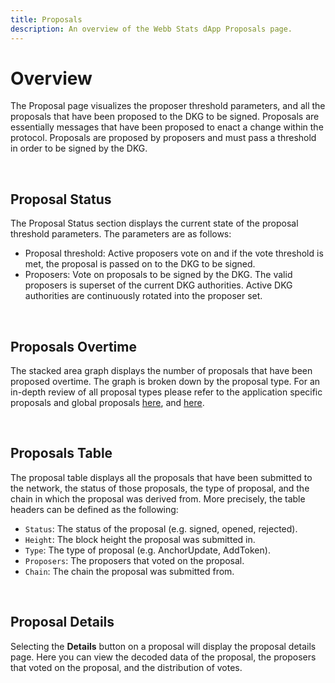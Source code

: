 ```yaml
---
title: Proposals
description: An overview of the Webb Stats dApp Proposals page.
---
```



# Overview

The Proposal page visualizes the proposer threshold parameters, and all the proposals that have been proposed to the DKG to be signed. Proposals are
essentially messages that have been proposed to enact a change within the protocol. Proposals are proposed by proposers and must pass a threshold in
order to be signed by the DKG.

<br />
<ProposalsPage />

## Proposal Status

The Proposal Status section displays the current state of the proposal threshold parameters. The parameters are as follows:

- Proposal threshold: Active proposers vote on and if the vote threshold is met, the proposal is passed on to the DKG to be signed.
- Proposers: Vote on proposals to be signed by the DKG. The valid proposers is superset of the current DKG authorities. Active DKG authorities are continuously rotated into the proposer set.

<br />
<ProposalStatus />

## Proposals Overtime

The stacked area graph displays the number of proposals that have been proposed overtime. The graph is broken down by the proposal type. For an in-depth review of
all proposal types please refer to the application specific proposals and global proposals [here](/docs/protocols/asset-transfer/governance-proposals), and [here](/docs/protocols/mpc-protocols/proposals/).

<br />
<ProposalsChart />

## Proposals Table

The proposal table displays all the proposals that have been submitted to the network, the status of those proposals, the type of
proposal, and the chain in which the proposal was derived from. More precisely,
the table headers can be defined as the following:

- `Status`: The status of the proposal (e.g. signed, opened, rejected).
- `Height`: The block height the proposal was submitted in.
- `Type`: The type of proposal (e.g. AnchorUpdate, AddToken).
- `Proposers`: The proposers that voted on the proposal.
- `Chain`: The chain the proposal was submitted from.

<br />
<ProposalsTable />

## Proposal Details

Selecting the **Details** button on a proposal will display the proposal details page. Here you can view the decoded
data of the proposal, the proposers that voted on the proposal, and the distribution of votes.

<br />
<ProposalsDetailsPage />
